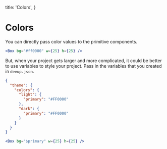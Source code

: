   title: 'Colors',
}

# Colors

You can directly pass color values to the primitive components.

```jsx
<Box bg="#ff0000" w={25} h={25} />
```

But, when your project gets larger and more complicated, it could be better to use variables to style your project.
Pass in the variables that you created in `devup.json`.

```json
{
  "theme": {
    "colors": {
      "light": {
        "primary": "#FF0000"
      },
      "dark": {
        "primary": "#FF0000"
      }
    }
  }
}
```

```jsx
<Box bg="$primary" w={25} h={25} />
```
